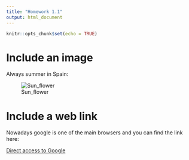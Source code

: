 ```yaml
---
title: "Homework 1.1"
output: html_document
---
```


```r
knitr::opts_chunk$set(echo = TRUE)
```

# Include an image

Always summer in Spain:

![Sun_flower](http://osnovneskole.edukacija.rs/wp-content/uploads/2016/08/suncokret-e1471941128501-890x395.jpg)

# Include a web link

Nowadays google is one of the main browsers and you can find the link here:

[Direct access to Google](https://www.google.com)


